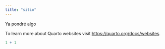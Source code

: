 ```yaml
---
title: "sitio"
---
```


Ya pondré algo

To learn more about Quarto websites visit <https://quarto.org/docs/websites>.

```r
1 + 1
```
